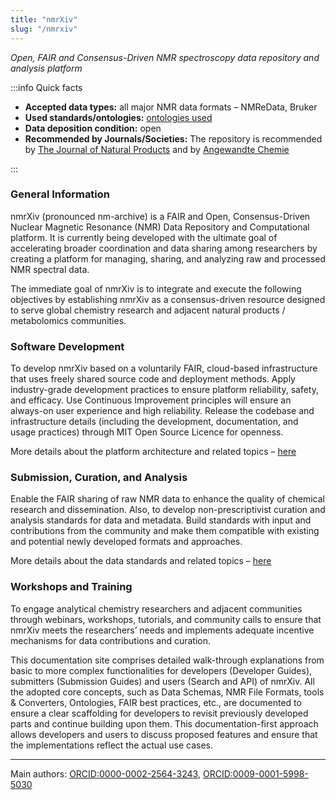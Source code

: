 ```yaml
---
title: "nmrXiv"
slug: "/nmrxiv"
---
```


_Open, FAIR and Consensus-Driven NMR spectroscopy data repository and analysis platform_


<RepoButton url="https://nmrxiv.org/" intro="Link to" name="nmrXiv" />
<RepoButton
    url="https://doi.org/10.25504/FAIRsharing.052828"
    intro="Entry on"
    name="FAIRsharing"
/>
<RepoButton
    url="http://doi.org/10.17616/R31NJNGJ"
    intro="Entry on"
    name="re3data"
/>

:::info Quick facts

-   **Accepted data types:** all major NMR data formats – NMReData, Bruker
-   **Used standards/ontologies:** [ontologies used](https://docs.nmrxiv.org/introduction/data/ontologies.html)
-   **Data deposition condition:** open
-   **Recommended by Journals/Societies:** The repository is recommended by [The Journal of Natural Products](https://pubs.acs.org/doi/10.1021/acs.jnatprod.3c00281) and by [Angewandte Chemie](https://onlinelibrary.wiley.com/page/journal/15213773/homepage/notice-to-authors)

:::

### General Information

nmrXiv (pronounced nm-archive) is a FAIR and Open, Consensus-Driven Nuclear Magnetic Resonance (NMR) Data Repository and Computational platform. It is currently being developed with the ultimate goal of accelerating broader coordination and data sharing among researchers by creating a platform for managing, sharing, and analyzing raw and processed NMR spectral data.

The immediate goal of nmrXiv is to integrate and execute the following objectives by establishing nmrXiv as a consensus-driven resource designed to serve global chemistry research and adjacent natural products / metabolomics communities.

### Software Development

To develop nmrXiv based on a voluntarily FAIR, cloud-based infrastructure that uses freely shared source code and deployment methods. Apply industry-grade development practices to ensure platform reliability, safety, and efficacy. Use Continuous Improvement principles will ensure an always-on user experience and high reliability. Release the codebase and infrastructure details (including the development, documentation, and usage practices) through MIT Open Source Licence for openness.

More details about the platform architecture and related topics – [here](https://docs.nmrxiv.org/developer-guides/architecture.html)

### Submission, Curation, and Analysis

Enable the FAIR sharing of raw NMR data to enhance the quality of chemical research and dissemination. Also, to develop non-prescriptivist curation and analysis standards for data and metadata. Build standards with input and contributions from the community and make them compatible with existing and potential newly developed formats and approaches.

More details about the data standards and related topics – [here](https://docs.nmrxiv.org/category/data.html)

### Workshops and Training

To engage analytical chemistry researchers and adjacent communities through webinars, workshops, tutorials, and community calls to ensure that nmrXiv meets the researchers’ needs and implements adequate incentive mechanisms for data contributions and curation.

This documentation site comprises detailed walk-through explanations from basic to more complex functionalities for developers (Developer Guides), submitters (Submission Guides) and users (Search and API) of nmrXiv. All the adopted core concepts, such as Data Schemas, NMR File Formats, tools & Converters, Ontologies, FAIR best practices, etc., are documented to ensure a clear scaffolding for developers to revisit previously developed parts and continue building upon them. This documentation-first approach allows developers and users to discuss proposed features and ensure that the implementations reflect the actual use cases.

---

Main authors: [ORCID:0000-0002-2564-3243](https://orcid.org/0000-0002-2564-3243), [ORCID:0009-0001-5998-5030](https://orcid.org/0009-0001-5998-5030)
